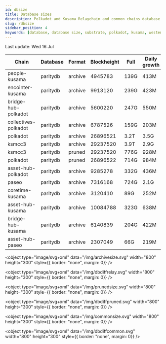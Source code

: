 ```yaml
---
id: dbsize
title: Database sizes
description: Polkadot and Kusama Relaychain and common chains database sizes
slug: /dbsize
sidebar_position: 4
keywords: [database, database size, substrate, polkadot, kusama, westend]
---
```



Last update: Wed 16 Jul

| Chain    | Database   | Format | Blockheight | Full         | Daily growth |
| ------------------------| ----------- | -------- | ------- | ---------- | ----- | 
| people-kusama | paritydb | archive | 4945783 | 139G | 413M |
| encointer-kusama | paritydb | archive | 9913120 | 239G | 423M |
| bridge-hub-polkadot | paritydb | archive | 5600220 | 247G | 550M |
| collectives-polkadot | paritydb | archive | 6787526 | 159G | 203M |
| polkadot | paritydb | archive | 26896521 | 3.2T | 3.5G |
| ksmcc3 | paritydb | archive | 29237520 | 3.9T | 2.9G |
| ksmcc3 | paritydb | pruned | 29237520 | 776G | 928M |
| polkadot | paritydb | pruned | 26896522 | 714G | 984M |
| asset-hub-polkadot | paritydb | archive | 9285278 | 332G | 436M |
| paseo | paritydb | archive | 7316168 | 724G | 2.1G |
| coretime-kusama | paritydb | archive | 3120410 | 89G | 252M |
| asset-hub-kusama | paritydb | archive | 10084788 | 323G | 638M |
| bridge-hub-kusama | paritydb | archive | 6140839 | 204G | 422M |
| asset-hub-paseo | paritydb | archive | 2307049 | 66G | 219M |
<object type="image/svg+xml" data="/img/archivesize.svg" width="800" height="300" style={{ border: "none", margin: 0}} />

<object type="image/svg+xml" data="/img/dbdiffrelay.svg" width="800" height="300" style={{ border: "none", margin: 0}} />

<object type="image/svg+xml" data="/img/prunedsize.svg" width="800" height="300" style={{ border: "none", margin: 0}} />

<object type="image/svg+xml" data="/img/dbdiffpruned.svg" width="800" height="300" style={{ border: "none", margin: 0}} />

<object type="image/svg+xml" data="/img/commonsize.svg" width="800" height="300" style={{ border: "none", margin: 0}} />

<object type="image/svg+xml" data="/img/dbdiffcommon.svg" width="800" height="300" style={{ border: "none", margin: 0}} />

